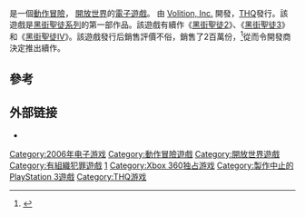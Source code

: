 {{noteTA
|G1=Games
}}
{{About|2006年電子遊戲|系列|黑街聖徒系列}}

{{Infobox video game
| title =                       
| image = <!-- 檔案不存在 File:SaintsRow Artwork.jpg -->
| caption = 黑街聖徒 包裝
| developer = [[Volition_(公司)|Volition, Inc.]]
| publisher = [[THQ|THQ]]
| director = Douglas Carrigan
| series = [[黑街聖徒系列|黑街聖徒系列]]
| engine = [[Havok_(軟體)|Havok]]
| released = {{Vgrelease|NA|八月 29, 2006|AU|八月 31, 2006|EU|九月 1, 2006|JP|六月 21, 2007}}
| genre = [[動作冒險遊戲|動作冒險遊戲]]
| modes = [[單人遊戲|單人遊戲]], [[雙人遊戲|雙人遊戲]]
| platforms = [[Xbox_360|Xbox 360]]
}}

{{Vgname|黑街聖徒|en=Saints Row|cn=黑道圣徒|tw=黑街聖徒}}是一個[[動作冒險遊戲|動作冒險]]， [[開放世界|開放世界]]的[[電子遊戲|電子遊戲]]。 由 [[Volition_(公司)|Volition, Inc.]] 開發，[[THQ|THQ]]發行。該遊戲是[[黑街聖徒系列|黑街聖徒系列]]的第一部作品。該遊戲有續作《[[黑街聖徒2|黑街聖徒2]]》、《[[黑街聖徒3|黑街聖徒3]]》和《[[黑街聖徒IV|黑街聖徒IV]]》。該遊戲發行后銷售評價不俗，銷售了2百萬份，<ref name="srsales">{{cite web |url=http://www.next-gen.biz/news/thq-saints-row-2-quotvery-differentquot-gta-iv |title=THQ: Saints Row 2 "Very Different" from GTA IV |publisher=[[Next_Generation_Magazine|Next-Gen.biz]] |accessdate=2008-06-20 |date=2008-06-18 |author=Kris Graft |deadurl=yes |archiveurl=https://web.archive.org/web/20110815200129/http://www.next-gen.biz/news/thq-saints-row-2-quotvery-differentquot-gta-iv |archivedate=2011-08-15 }}</ref>從而令開發商決定推出續作。

==參考==
{{reflist}}

== 外部链接 ==
*{{Official|http://www.saintsrow.com/}}

{{黑道圣徒系列}}

{{DEFAULTSORT:Saints Row}}
[[Category:2006年电子游戏|Category:2006年电子游戏]]
[[Category:動作冒險遊戲|Category:動作冒險遊戲]]
[[Category:開放世界遊戲|Category:開放世界遊戲]]
[[Category:有組織犯罪遊戲|Category:有組織犯罪遊戲]]
[[Category:黑道圣徒系列|1]]
[[Category:Xbox_360独占游戏|Category:Xbox 360独占游戏]]
[[Category:製作中止的PlayStation_3遊戲|Category:製作中止的PlayStation 3遊戲]]
[[Category:THQ游戏|Category:THQ游戏]]